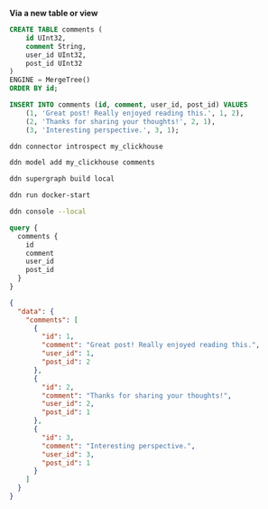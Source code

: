 **Via a new table or view**

```sql title="Create a new table or view in your ClickHouse database:"
CREATE TABLE comments (
    id UInt32,
    comment String,
    user_id UInt32,
    post_id UInt32
)
ENGINE = MergeTree()
ORDER BY id;

INSERT INTO comments (id, comment, user_id, post_id) VALUES
    (1, 'Great post! Really enjoyed reading this.', 1, 2),
    (2, 'Thanks for sharing your thoughts!', 2, 1),
    (3, 'Interesting perspective.', 3, 1);
```

```bash title="Use the DDN CLI to introspect your ClickHouse instance:"
ddn connector introspect my_clickhouse
```

```bash title="Then, add your model:"
ddn model add my_clickhouse comments
```

```bash title="Create a new build:"
ddn supergraph build local
```

```bash title="Start your services:"
ddn run docker-start
```

```bash title="Open your development console:"
ddn console --local
```

```graphql title="You can now query your table:"
query {
  comments {
    id
    comment
    user_id
    post_id
  }
}
```

```json title="With a response like this:"
{
  "data": {
    "comments": [
      {
        "id": 1,
        "comment": "Great post! Really enjoyed reading this.",
        "user_id": 1,
        "post_id": 2
      },
      {
        "id": 2,
        "comment": "Thanks for sharing your thoughts!",
        "user_id": 2,
        "post_id": 1
      },
      {
        "id": 3,
        "comment": "Interesting perspective.",
        "user_id": 3,
        "post_id": 1
      }
    ]
  }
}
```
